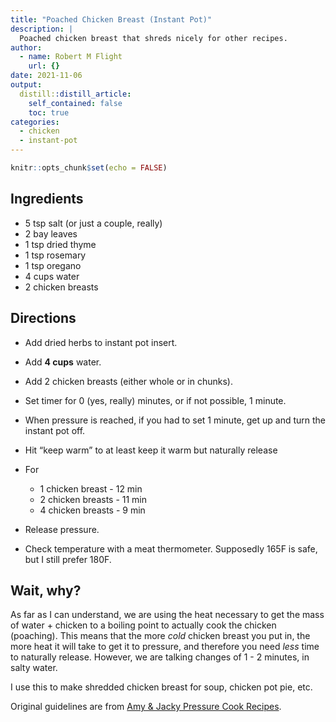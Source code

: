 ```yaml
---
title: "Poached Chicken Breast (Instant Pot)"
description: |
  Poached chicken breast that shreds nicely for other recipes.
author:
  - name: Robert M Flight
    url: {}
date: 2021-11-06
output:
  distill::distill_article:
    self_contained: false
    toc: true
categories:
  - chicken
  - instant-pot
---
```



```r
knitr::opts_chunk$set(echo = FALSE)
```

## Ingredients

* 5 tsp salt (or just a couple, really)
* 2 bay leaves
* 1 tsp dried thyme
* 1 tsp rosemary
* 1 tsp oregano
* 4 cups water
* 2 chicken breasts

## Directions

* Add dried herbs to instant pot insert.
* Add **4 cups** water.
* Add 2 chicken breasts (either whole or in chunks).

* Set timer for 0 (yes, really) minutes, or if not possible, 1 minute.
* When pressure is reached, if you had to set 1 minute, get up and turn the instant pot off.
* Hit "keep warm" to at least keep it warm but naturally release
* For 
  * 1 chicken breast - 12 min
  * 2 chicken breasts - 11 min
  * 4 chicken breasts - 9 min
* Release pressure.
* Check temperature with a meat thermometer.
Supposedly 165F is safe, but I still prefer 180F.

## Wait, why?

As far as I can understand, we are using the heat necessary to get the mass of water + chicken to a boiling point to actually cook the chicken (poaching).
This means that the more *cold* chicken breast you put in, the more heat it will take to get it to pressure, and therefore you need *less* time to naturally release.
However, we are talking changes of 1 - 2 minutes, in salty water.

I use this to make shredded chicken breast for soup, chicken pot pie, etc.

Original guidelines are from [Amy & Jacky Pressure Cook Recipes](https://www.pressurecookrecipes.com/instant-pot-chicken-breast/).
